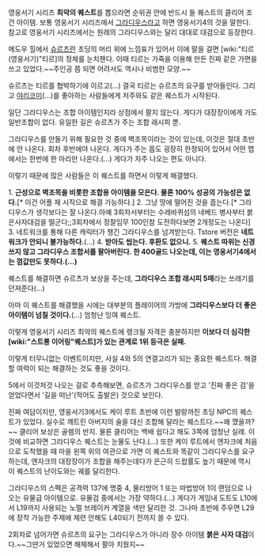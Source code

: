 영웅서기 시리즈 '''최악의 퀘스트'''를 뽑으라면 순위권 안에 반드시 들 퀘스트의 클리어 조건 아이템. 보통 영웅서기 시리즈에서 [[그라디우스]]라고 하면 영웅서기4의 것을 말한다. 참고로 영웅서기 시리즈에서는 원래의 그라디우스와는 달리 대대로 대검으로 등장한다.

메도우 힐에서 [[슈르츠]]란 초딩의 머리 위에 느낌표가 있어서 이에 말을 걸면 [wiki:"티르(영웅서기)"티르]의 정체를 눈치챈다. 이때 티르는 가죽을 이용해 만든 진짜 같은 가면을 쓰고 있었다.~~주인공 쯤 되면 어려서도 역시나 비범한 모양.~~

슈르츠는 티르를 협박하기에 이르고(...) 결국 티르는 슈르츠의 요구를 받아들인다. 그리고 [[야리코미]](...)를 좋아하는 사람들에게 저주와도 같은 퀘스트가 시작된다.

일단 그라디우스는 조합 아이템인지라 상점에서 팔지 않는다. 게다가 대장장이에게 가도 일반조합이 없다. 유일한 길은 슈르츠가 주는 조합 래시피 뿐.

그라디우스를 만들기 위해 필요한 것 중에 벽조목이라는 것이 있는데, 이것은 절대 초반에 안 나온다. 회차 후반에야 나온다. 게다가 주는 몹도 굉장히 한정되어 있어서 어떤 맵에서는 한번에 한 마리만 나온다.(...) 게다가 자주 나오는 편도 아니다.

이렇기 때문에 많은 사람들은 이 퀘스트를 하면서 이렇게 해결했다.

1. '''근성으로 벽조목을 비롯한 조합용 아이템을 모은다. 물론 100% 성공의 가능성은 없다.'''[* 이건 어플 재 시작으로 해결 가능하다.]
2. 그냥 땅에 떨어진 것을 줍는다.[* 그라디우스가 생각보다는 잘 나온다.아예 3회차서부터는 수레바퀴섬의 네베드 병사부터 붉은사자대검을 떨군다;;3회차에서 정찰임무 100인참 도전하다보면 2개정도는 나온다]
3. 네트워크를 통해 다른 캐릭터가 챙긴 그라디우스를 넘겨받는다. Tstore 버전은 '''네트워크가 안되니 불가능하다.'''(...)
4. '''받아도 씹는다. 후환도 없으니.'''
5. '''퀘스트 따위는 신경쓰지 않고 그라디우스 조합서를 팔아버린다. 한 400골드 나오는데, 이는 영웅서기4에서는 껌값만도 못하다.(...)'''

퀘스트를 해결하면 슈르츠가 보상을 주는데, '''그라디우스 조합 래시피 5매'''라는 쓰레기를 던져준다(...)

아마 이 퀘스트를 해결했을 시에는 대부분의 플레이어의 가방에 '''그라디우스보다 더 좋은 아이템이 넘칠 것이다.'''(...) 엄청난 잉여 퀘스트.

이렇게 영웅서기 시리즈 최악의 퀘스트에 랭크될 자격은 충분하지만 '''이보다 더 심각한 [wiki:"스트롱 이어링"퀘스트]가 있는 관계로 1위 등극은 실패.'''

이렇게 터무니없는 이벤트이지만, 사실 4와 5의 연결고리가 되는 중요한 퀘스트다. 해결할 여력이 되는 해결하는 것도 좋을 것이다.

5에서 이것저것 나오는 걸로 추측해보면, 슈르츠가 그라디우스를 얻고 '진짜 좋은 검'을 얻었다면서 '길을 떠난'(적어도 출발은) 것으로 보인다.

진짜 여담이지만, 영웅서기3에서도 케이 루트 초반에 이런 발랑까진 초딩 NPC의 퀘스트가 있었다. 실수로 깨트린 아버지의 술을 대신 조합해 달라는 퀘스트다.~~왜 깼을까?~~ 클리어 보상은 골렘의 반지. 물론 클리어는 백배 쉽다고 해도 3쪽에 엄청난 실례. 이것에 비교하면 그라디우스 퀘스트는 눈물도 난다.(...) 또한 케이 루트에서 엔자크에 처음으로 도착했을 때 마을 왼쪽 위의 여관으로 가면 이 퀘스트와 똑같이 그라디우스를 요구하는데, 엔자크의 대장장이가 조합을 해주는데다가 은근히 드랍률도 높기 때문에 역시 이 퀘스트의 난이도와는 궤를 달리한다.

그라디우스의 스펙은 공격력 137에 명중 4, 물리방어 1 또는  마법방어 1이 랜덤으로  나오는 유물급 아이템으로. 유물검 중에서는 가장 약하다.(...) 게다가 게임내 도트도 L10에서 L19까지 사용되는 노멀 브레이커 계열을 색만 달리한 것. 그나마 초반에 주우면 L29에 장착 가능한 주제에 제련 안해도 L40되기 전까지 쓸 수 있다.

2회차로 넘어가면 슈르츠의 요구는 그라디우스가 아니라 장수 아이템 '''붉은 사자 대검'''이다.~~그딴거 있었으면 해체해서 팔아 치웠지~~
